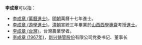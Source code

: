 '''李成章'''可以指：

*[[李成章_(萬曆進士)|李成章 (萬曆進士)]]，[[明朝|明朝]]萬曆十七年進士。
*[[李成章_(游學進士)|李成章 (游學進士)]]，[[清朝|清朝]]宣統三年畢業於[[山西西學專齋|山西西學專齋]]考授[[進士|進士]]。
*[[李成章_(台灣)|李成章 (台灣)]]，台灣農業學者。
*[[李成章_(1967年)|李成章 (1967年)]]，[[新兴铸管股份|新兴铸管股份]]有限公司党委书记、董事长

{{消歧義|C|cat=三字李姓人名消歧义}}